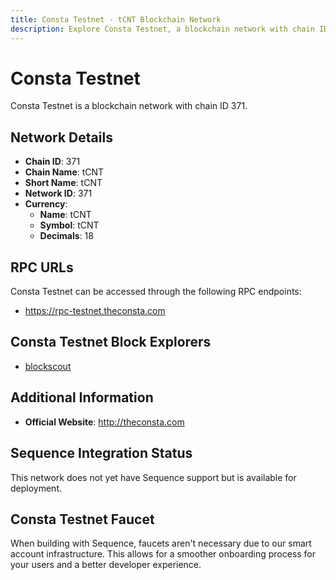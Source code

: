 ```yaml
--- 
title: Consta Testnet - tCNT Blockchain Network
description: Explore Consta Testnet, a blockchain network with chain ID 371. Learn about its native currency, tCNT, and how to interact with the network.
---
```


# Consta Testnet

Consta Testnet is a blockchain network with chain ID 371.

## Network Details

- **Chain ID**: 371
- **Chain Name**: tCNT
- **Short Name**: tCNT
- **Network ID**: 371
- **Currency**: 
  - **Name**: tCNT
  - **Symbol**: tCNT
  - **Decimals**: 18

## RPC URLs

Consta Testnet can be accessed through the following RPC endpoints:

- https://rpc-testnet.theconsta.com

## Consta Testnet Block Explorers

- [blockscout](https://explorer-testnet.theconsta.com)

## Additional Information

- **Official Website**: http://theconsta.com

## Sequence Integration Status

This network does not yet have Sequence support but is available for deployment.

## Consta Testnet Faucet

When building with Sequence, faucets aren't necessary due to our smart account infrastructure. This allows for a smoother onboarding process for your users and a better developer experience.
